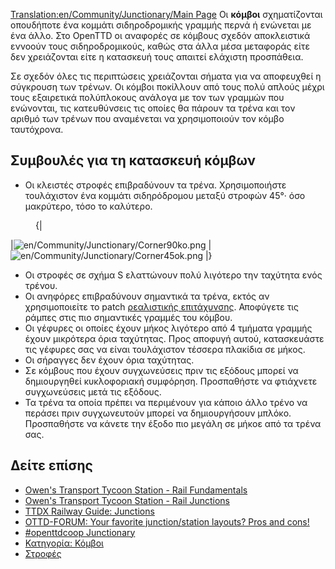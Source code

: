 [[Translation:en/Community/Junctionary/Main Page]]
{{el/Community/Junctionary/Μενού κόμβων}}
Οι '''κόμβοι''' σχηματίζονται οπουδήποτε ένα κομμάτι σιδηροδρομικής γραμμής περνά ή ενώνεται με ένα άλλο. Στο OpenTTD οι αναφορές σε κόμβους σχεδόν αποκλειστικά εννοούν τους σιδηροδρομικούς, καθώς στα άλλα μέσα μεταφοράς είτε δεν χρειάζονται είτε η κατασκευή τους απαιτεί ελάχιστη προσπάθεια.

Σε σχεδόν όλες τις περιπτώσεις χρειάζονται σήματα για να αποφευχθεί η σύγκρουση των τρένων. Οι κόμβοι ποκίλλουν από τους πολύ απλούς μέχρι τους εξαιρετικά πολύπλοκους ανάλογα με τον των γραμμών που ενώνονται, τις κατευθύνσεις τις οποίες θα πάρουν τα τρένα και τον αριθμό των τρένων που αναμένεται να χρησιμοποιούν τον κόμβο ταυτόχρονα.

==Συμβουλές για τη κατασκευή κόμβων==

* Οι κλειστές στροφές επιβραδύνουν τα τρένα. Χρησιμοποιήστε τουλάχιστον ένα κομμάτι σιδηρόδρομου μεταξύ στροφών 45&deg;· όσο μακρύτερο, τόσο το καλύτερο.
:{|
|[[File:en/Community/Junctionary/Corner90ko.png]]
|[[File:en/Community/Junctionary/Corner45ok.png]]
|}
* Οι στροφές σε σχήμα S ελαττώνουν πολύ λιγότερο την ταχύτητα ενός τρένου.
* Οι ανηφόρες επιβραδύνουν σημαντικά τα τρένα, εκτός αν χρησιμοποιείτε το patch [[el/Ρεαλιστική επιτάχυνση|ρεαλιστικής επιτάχυνσης]]. Αποφύγετε τις ράμπες στις πιο σημαντικές γραμμές του κόμβου.
* Οι γέφυρες οι οποίες έχουν μήκος λιγότερο από 4 τμήματα γραμμής έχουν μικρότερα όρια ταχύτητας. Προς αποφυγή αυτού, κατασκευάστε τις γέφυρες σας να είναι τουλάχιστον τέσσερα πλακίδια σε μήκος.
* Οι σήραγγες δεν έχουν όρια ταχύτητας.
* Σε κόμβους που έχουν συγχωνεύσεις πριν τις εξόδους μπορεί να δημιουργηθεί κυκλοφοριακή συμφόρηση. Προσπαθήστε να φτιάχνετε συγχωνεύσεις μετά τις εξόδους.
* Τα τρένα τα οποία πρέπει να περιμένουν για κάποιο άλλο τρένο να περάσει πριν συγχωνευτούν μπορεί να δημιουργήσουν μπλόκο. Προσπαθήστε να κάνετε την έξοδο πιο μεγάλη σε μήκοε από τα τρένα σας.

==Δείτε επίσης==
* [http://www.transporttycoon.net/rail Owen's Transport Tycoon Station - Rail Fundamentals]
* [http://www.transporttycoon.net/junctions Owen's Transport Tycoon Station - Rail Junctions]
* [http://uwe.s2000.ws/ttdx/network/junctions.php?lang=en TTDX Railway Guide: Junctions]
* [http://www.tt-forums.net/viewtopic.php?p=251709#251709 OTTD-FORUM: Your favorite junction/station layouts? Pros and cons!]
* [http://wiki.openttdcoop.org/Junctionary #openttdcoop Junctionary]
* [[:Category:el/Κόμβοι|Κατηγορία: Κόμβοι]]
* [[el/Στροφές|Στροφές]]